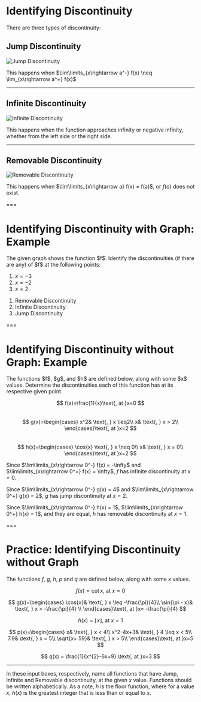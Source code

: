 # Identifying Discontinuity

There are three types of discontinuity:

## Jump Discontinuity

![Jump Discontinuity](/materials/jump_discontinuity.png "Jump Discontinuity")

This happens when $\lim\limits_{x\rightarrow a^-} f(x) \neq \lim_{x\rightarrow a^+} f(x)$

---

## Infinite Discontinuity

![Infinite Discontinuity](/materials/infinite_discontinuity.png "Infinite Discontinuity")

This happens when the function approaches infinity or negative infinity, whether from the left side or the right side.

---

## Removable Discontinuity

![Removable Discontinuity](/materials/removable_discontinuity.png "Removable Discontinuity")

This happens when $\lim\limits_{x\rightarrow a} f(x) = f(a)$, or $f(a)$ does not exist.

===

# Identifying Discontinuity with Graph: Example

<Graph
  functions="1+4/(x+2)@[-6,2];(x-6)*(x-4)*(x-2)@[2,6]"
  asymptotes="x=-2"
  points="2,2~solid;0,2~outline;-3,-3~outline;3,-3~solid;0,6~solid;0,-6~outline"
  ranges="[8,8,-8,-8]"
/>

<Example>
The given graph shows the function $f$. Identify the discontinuities (if there are any) of $f$ at the following points:

1. $x=-3$
2. $x=-2$
3. $x=2$
</Example>


1. Removable Discontinuity
2. Infinite Discontinuity
3. Jump Discontinuity

===

# Identifying Discontinuity without Graph: Example

<Example>
The functions $f$, $g$, and $h$ are defined below, along with some $x$ values. Determine the discontinuities each of this function has at its respective given point.

$$
f(x)=\frac{1}{x}\text{, at }x=0
$$
<br />
$$
g(x)=\begin{cases}
x^2& \text{, } x \leq2\\
x& \text{, } x > 2\\
\end{cases}\text{, at }x=2
$$
<br />
$$
h(x)=\begin{cases}
\cos{x} \text{, } x \neq 0\\
x& \text{, } x = 0\\
\end{cases}\text{, at }x=2
$$

</Example>

Since $\lim\limits_{x\rightarrow 0^-} f(x) = -\infty$ and $\lim\limits_{x\rightarrow 0^+} f(x) = \infty$, $f$ has infinite discontinuity at $x=0$.

Since $\lim\limits_{x\rightarrow 0^-} g(x) = 4$ and $\lim\limits_{x\rightarrow 0^+} g(x) = 2$, $g$ has jump discontinuity at $x=2$.

Since $\lim\limits_{x\rightarrow 0^-} h(x) = 1$, $\lim\limits_{x\rightarrow 0^+} h(x) = 1$, and they are equal, $h$ has removable discontinuity at $x=1$.

===

# **Practice:** Identifying Discontinuity without Graph

The functions $f$, $g$, $h$, $p$ and $q$ are defined below, along with some $x$ values.

$$
f(x)=\cot{x}\text{, at }x=0
$$

$$
g(x)=\begin{cases}
\cos{x}& \text{, } x \leq -\frac{\pi}{4}\\
\sin{\pi - x}& \text{, } x > -\frac{\pi}{4} \\
\end{cases}\text{, at }x= -\frac{\pi}{4}
$$

$$
h(x)= \left \lfloor x \right \rfloor\text{, at }x=1
$$

$$
p(x)=\begin{cases}
x& \text{, } x < 4\\
x^2-4x+3& \text{, } 4 \leq x < 5\\
7.9& \text{, } x = 5\\
\sqrt{x+ 59}& \text{, } x  > 5\\
\end{cases}\text{, at }x=5
$$

$$
q(x) = \frac{1}{x^{2}-6x+9} \text{, at }x=3
$$

---

In these input boxes, respectively, name all functions that have Jump, Infinite and Removable discontinuity, at the given $x$ value. Functions should be written alphabetically.
As a note, $h$ is the floor function, where for a value $x$, $h(x)$ is the greatest integer that is less than or equal to $x$.

<Practice id="discontinuity-1" answer="g, h" placeholder="Jump Discontinuity" />

<Practice
  id="discontinuity-2"
  answer="f, q"
  placeholder="Infinite Discontinuity"
/>

<Practice
  id="discontinuity-3"
  answer="p"
  placeholder="Removable Discontinuity"
/>
